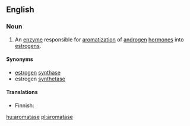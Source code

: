 ==English==

===Noun===
{{wikipedia}}
{{en-noun|~}}

# {{context|enzyme|lang=en}} An [[enzyme]] responsible for [[aromatization]] of [[androgen]] [[hormone]]s into [[estrogen|estrogens]].

====Synonyms====
* [[estrogen]] [[synthase]]
* estrogen [[synthetase]]

====Translations====
{{trans-top|enzyme}}
* Finnish: {{t|fi|aromataasi}}
{{trans-mid}}
{{trans-bottom}}

[[hu:aromatase]]
[[pl:aromatase]]